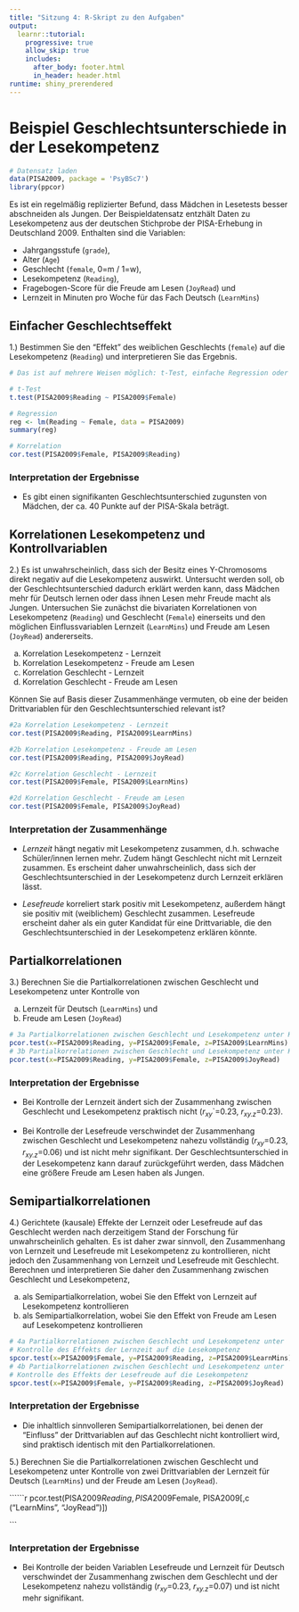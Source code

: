 ```yaml
---
title: "Sitzung 4: R-Skript zu den Aufgaben"
output:
  learnr::tutorial:
    progressive: true
    allow_skip: true
    includes:
      after_body: footer.html
      in_header: header.html
runtime: shiny_prerendered
---
```


# Beispiel Geschlechtsunterschiede in der Lesekompetenz

```r
# Datensatz laden
data(PISA2009, package = 'PsyBSc7')
library(ppcor)
```

Es ist ein regelmäßig replizierter Befund, dass Mädchen in Lesetests besser abschneiden als Jungen. Der Beispieldatensatz entzhält Daten zu Lesekompetenz aus der deutschen Stichprobe der PISA-Erhebung in Deutschland 2009.
Enthalten sind die Variablen:

* Jahrgangsstufe (`grade`),
* Alter (`Age`)
* Geschlecht (`female`, 0=m / 1=w),
* Lesekompetenz (`Reading`),
* Fragebogen-Score für die Freude am Lesen (`JoyRead`) und
* Lernzeit in Minuten pro Woche für das Fach Deutsch (`LearnMins`)

## Einfacher Geschlechtseffekt

1.) Bestimmen Sie den "Effekt" des weiblichen Geschlechts
    (`female`) auf die Lesekompetenz (`Reading`) und
    interpretieren Sie das Ergebnis.

```r
# Das ist auf mehrere Weisen möglich: t-Test, einfache Regression oder die bivariate Korrelation

# t-Test
t.test(PISA2009$Reading ~ PISA2009$Female)

# Regression
reg <- lm(Reading ~ Female, data = PISA2009)
summary(reg)

# Korrelation
cor.test(PISA2009$Female, PISA2009$Reading)

```

### Interpretation der Ergebnisse
* Es gibt einen signifikanten Geschlechtsunterschied zugunsten von Mädchen, der ca. 40 Punkte auf der PISA-Skala beträgt.

## Korrelationen Lesekompetenz und Kontrollvariablen

2.) Es ist unwahrscheinlich, dass sich der Besitz eines
    Y-Chromosoms direkt negativ auf die Lesekompetenz
    auswirkt. Untersucht werden soll, ob der
    Geschlechtsunterschied dadurch erklärt werden kann,
    dass Mädchen mehr für Deutsch lernen oder dass ihnen
    Lesen mehr Freude macht als Jungen.
    Untersuchen Sie zunächst die bivariaten Korrelationen
    von Lesekompetenz (`Reading`) und Geschlecht (`Female`)
    einerseits und den möglichen Einflussvariablen Lernzeit
    (`LearnMins`) und Freude am Lesen (`JoyRead`)
    andererseits.

a) Korrelation Lesekompetenz - Lernzeit
b) Korrelation Lesekompetenz - Freude am Lesen
c) Korrelation Geschlecht - Lernzeit
d) Korrelation Geschlecht - Freude am Lesen

Können Sie auf Basis dieser Zusammenhänge vermuten, ob eine der beiden Drittvariablen für den Geschlechtsunterschied relevant ist?

```r
#2a Korrelation Lesekompetenz - Lernzeit
cor.test(PISA2009$Reading, PISA2009$LearnMins)

#2b Korrelation Lesekompetenz - Freude am Lesen
cor.test(PISA2009$Reading, PISA2009$JoyRead)

#2c Korrelation Geschlecht - Lernzeit
cor.test(PISA2009$Female, PISA2009$LearnMins)

#2d Korrelation Geschlecht - Freude am Lesen
cor.test(PISA2009$Female, PISA2009$JoyRead)
```

### Interpretation der Zusammenhänge

* *Lernzeit* hängt negativ mit Lesekompetenz zusammen, d.h. schwache Schüler/innen lernen mehr. Zudem hängt Geschlecht nicht mit Lernzeit zusammen. Es erscheint daher unwahrscheinlich, dass sich der Geschlechtsunterschied in der Lesekompetenz durch Lernzeit erklären lässt.

* *Lesefreude* korreliert stark positiv mit Lesekompetenz, außerdem hängt sie positiv mit (weiblichem) Geschlecht zusammen. Lesefreude erscheint daher als ein guter Kandidat für eine Drittvariable, die den Geschlechtsunterschied in der Lesekompetenz erklären könnte.

## Partialkorrelationen
3.) Berechnen Sie die Partialkorrelationen zwischen
    Geschlecht und Lesekompetenz unter Kontrolle von

a) Lernzeit für Deutsch (`LearnMins`) und
b) Freude am Lesen (`JoyRead`)

```r
# 3a Partialkorrelationen zwischen Geschlecht und Lesekompetenz unter Kontrolle der Lernzeit
pcor.test(x=PISA2009$Reading, y=PISA2009$Female, z=PISA2009$LearnMins)
# 3b Partialkorrelationen zwischen Geschlecht und Lesekompetenz unter Kontrolle der Lesefreude
pcor.test(x=PISA2009$Reading, y=PISA2009$Female, z=PISA2009$JoyRead)

```

### Interpretation der Ergebnisse

* Bei Kontrolle der Lernzeit ändert sich der Zusammenhang zwischen Geschlecht und Lesekompetenz praktisch nicht (*r~xy~*`=0.23, *r~xy.z~*=0.23).

* Bei Kontrolle der Lesefreude verschwindet der Zusammenhang zwischen Geschlecht und Lesekompetenz nahezu vollständig (*r~xy~*=0.23, *r~xy.z~*=0.06) und ist nicht mehr signifikant. Der Geschlechtsunterschied in der Lesekompetenz kann darauf zurückgeführt werden, dass Mädchen eine größere Freude am Lesen haben als Jungen.

## Semipartialkorrelationen

4.) Gerichtete (kausale) Effekte der Lernzeit oder Lesefreude auf das Geschlecht werden nach derzeitigem Stand der Forschung für unwahrscheinlich gehalten. Es ist daher zwar sinnvoll, den Zusammenhang von Lernzeit und Lesefreude mit Lesekompetenz zu kontrollieren, nicht jedoch den Zusammenhang von Lernzeit und Lesefreude mit Geschlecht. Berechnen und interpretieren Sie daher den Zusammenhang zwischen Geschlecht und Lesekompetenz,

a) als Semipartialkorrelation, wobei Sie den Effekt von Lernzeit auf Lesekompetenz kontrollieren
b) als Semipartialkorrelation, wobei Sie den Effekt von Freude am Lesen auf Lesekompetenz kontrollieren

```r
# 4a Partialkorrelationen zwischen Geschlecht und Lesekompetenz unter
# Kontrolle des Effekts der Lernzeit auf die Lesekompetenz
spcor.test(x=PISA2009$Female, y=PISA2009$Reading, z=PISA2009$LearnMins)
# 4b Partialkorrelationen zwischen Geschlecht und Lesekompetenz unter
# Kontrolle des Effekts der Lesefreude auf die Lesekompetenz
spcor.test(x=PISA2009$Female, y=PISA2009$Reading, z=PISA2009$JoyRead)

```

### Interpretation der Ergebnisse

* Die inhaltlich sinnvolleren Semipartialkorrelationen, bei denen der "Einfluss" der Drittvariablen auf das Geschlecht nicht kontrolliert wird, sind praktisch identisch mit den Partialkorrelationen.

5.) Berechnen Sie die Partialkorrelationen zwischen
    Geschlecht und Lesekompetenz unter Kontrolle von zwei
    Drittvariablen der Lernzeit für Deutsch (`LearnMins`)
    und der Freude am Lesen (`JoyRead`).

``````r

pcor.test(PISA2009$Reading, PISA2009$Female, PISA2009[,c ("LearnMins", "JoyRead")])

```

### Interpretation der Ergebnisse

* Bei Kontrolle der beiden Variablen Lesefreude und Lernzeit für Deutsch verschwindet der Zusammenhang zwischen dem Geschlecht und der Lesekompetenz nahezu vollständig (*r~xy~*=0.23, *r~xy.z~*=0.07) und ist nicht mehr signifikant.
